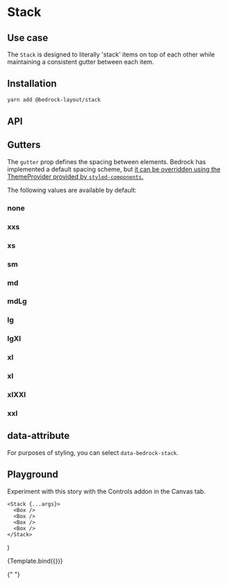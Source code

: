 

<Meta title="Spacer Components/Stack" component={Stack} />

# Stack

## Use case

The `Stack` is designed to literally 'stack' items on top of each other while maintaining a consistent gutter between each item.

## Installation

```bash
yarn add @bedrock-layout/stack
```

## API

<Story name="API" argTypes={argTypes} />

<ArgsTable story="API" />

## Gutters

The `gutter` prop defines the spacing between elements. Bedrock has implemented a default spacing scheme, but [it can be overridden using the ThemeProvider provided by `styled-components`.](/docs/spacing--page#integrating-with-your-design-system)

The following values are available by default:

<Canvas withToolbar withSource="open">
  <Story name="Gutters">
    <h3>none</h3>
    <Stack gutter="none">
      <Box />
      <Box />
    </Stack>
    <h3>xxs</h3>
    <Stack gutter="xxs">
      <Box />
      <Box />
    </Stack>
    <h3>xs</h3>
    <Stack gutter="xs">
      <Box />
      <Box />
    </Stack>
    <h3>sm</h3>
    <Stack gutter="sm">
      <Box />
      <Box />
    </Stack>
    <h3>md</h3>
    <Stack gutter="md">
      <Box />
      <Box />
    </Stack>
    <h3>mdLg</h3>
    <Stack gutter="mdLg">
      <Box />
      <Box />
    </Stack>
    <h3>lg</h3>
    <Stack gutter="lg">
      <Box />
      <Box />
    </Stack>
    <h3>lgXl</h3>
    <Stack gutter="lgXl">
      <Box />
      <Box />
    </Stack>
    <h3>xl</h3>
    <Stack gutter="xl">
      <Box />
      <Box />
    </Stack>
    <h3>xl</h3>
    <Stack gutter="xl">
      <Box />
      <Box />
    </Stack>
    <h3>xlXXl</h3>
    <Stack gutter="xlXXl">
      <Box />
      <Box />
    </Stack>
    <h3>xxl</h3>
    <Stack gutter="xxl">
      <Box />
      <Box />
    </Stack>
  </Story>
</Canvas>

## data-attribute

For purposes of styling, you can select `data-bedrock-stack`.

## Playground

Experiment with this story with the Controls addon in the Canvas tab.

    <Stack {...args}>
      <Box />
      <Box />
      <Box />
      <Box />
    </Stack>
)

<Canvas withToolbar>
  <Story
    name="Playground"
    args={{
      gutter: "lg",
    }}
    argTypes={argTypes}
  >
    {Template.bind({})}
  </Story>
</Canvas>

<ArgsTable story="Playground" />{" "}
